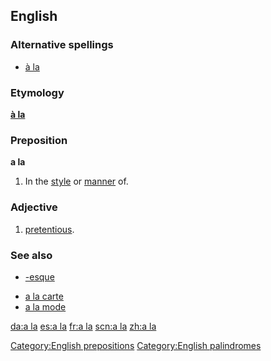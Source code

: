{{also|Appendix:Variations of "ala"}}
==English==

===Alternative spellings===
* [[à la]] {{italbrac|less common}}

===Etymology===
{{etyl|fr}} '''[[à la]]'''

===Preposition===
'''a la'''

# In the [[style]] or [[manner]] of.

===Adjective===
{{en-adj|-}}

# {{British|slang}} [[pretentious]].

===See also===
* [[-esque]]
<!--Note: these come from French and so do not count as "Derived terms" for the English term-->
* [[a la carte]]
* [[a la mode]]

{{anagrams:en/aal}}
[[Category:English prepositions]]
[[Category:English palindromes]]
[[da:a la]]
[[es:a la]]
[[fr:a la]]
[[scn:a la]]
[[zh:a la]]